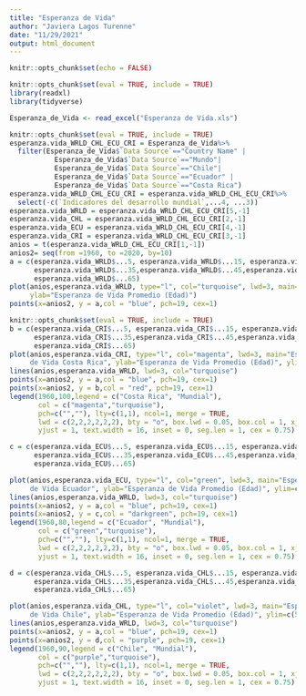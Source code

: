 ---
title: "Esperanza de Vida"
author: "Javiera Lagos Turenne"
date: "11/29/2021"
output: html_document
---

```{r setup, include=FALSE}
knitr::opts_chunk$set(echo = FALSE)
```


```{r cars, include=FALSE,results='hide'}
knitr::opts_chunk$set(eval = TRUE, include = TRUE)
library(readxl)
library(tidyverse)

Esperanza_de_Vida <- read_excel("Esperanza de Vida.xls")


```


```{r pressure, echo=FALSE, results='hide'}
knitr::opts_chunk$set(eval = TRUE, include = TRUE)
esperanza.vida_WRLD_CHL_ECU_CRI = Esperanza_de_Vida%>%
  filter(Esperanza_de_Vida$`Data Source`=="Country Name" |
           Esperanza_de_Vida$`Data Source`=="Mundo"|
           Esperanza_de_Vida$`Data Source`=="Chile"| 
           Esperanza_de_Vida$`Data Source`=="Ecuador" |
           Esperanza_de_Vida$`Data Source`=="Costa Rica")
esperanza.vida_WRLD_CHL_ECU_CRI = esperanza.vida_WRLD_CHL_ECU_CRI%>%
  select(-c(`Indicadores del desarrollo mundial`,...4, ...3))
esperanza.vida_WRLD = esperanza.vida_WRLD_CHL_ECU_CRI[5,-1]
esperanza.vida_CHL = esperanza.vida_WRLD_CHL_ECU_CRI[2,-1]
esperanza.vida_ECU = esperanza.vida_WRLD_CHL_ECU_CRI[4,-1]
esperanza.vida_CRI = esperanza.vida_WRLD_CHL_ECU_CRI[3,-1]
anios = t(esperanza.vida_WRLD_CHL_ECU_CRI[1,-1])
anios2= seq(from =1960, to =2020, by=10)
a = c(esperanza.vida_WRLD$...5, esperanza.vida_WRLD$...15, esperanza.vida_WRLD$...25,
      esperanza.vida_WRLD$...35,esperanza.vida_WRLD$...45,esperanza.vida_WRLD$...55,
      esperanza.vida_WRLD$...65)
plot(anios,esperanza.vida_WRLD, type="l", col="turquoise", lwd=3, main="Esperanza de Vida Mundial",
     ylab="Esperanza de Vida Promedio (Edad)")
points(x=anios2, y = a,col = "blue", pch=19, cex=1)

```

```{r press, echo=FALSE, results='hide'}

knitr::opts_chunk$set(eval = TRUE, include = TRUE)
b = c(esperanza.vida_CRI$...5, esperanza.vida_CRI$...15, esperanza.vida_CRI$...25,
      esperanza.vida_CRI$...35,esperanza.vida_CRI$...45,esperanza.vida_CRI$...55,
      esperanza.vida_CRI$...65)
plot(anios,esperanza.vida_CRI, type="l", col="magenta", lwd=3, main="Esperanza
     de Vida Costa Rica", ylab="Esperanza de Vida Promedio (Edad)", ylim=c(50,100))
lines(anios,esperanza.vida_WRLD, lwd=3, col="turquoise")
points(x=anios2, y = a,col = "blue", pch=19, cex=1)
points(x=anios2, y = b,col = "red", pch=19, cex=1)
legend(1960,100,legend = c("Costa Rica", "Mundial"),
       col = c("magenta","turquoise"),
       pch=c("",""), lty=c(1,1), ncol=1, merge = TRUE,
       lwd = c(2,2,2,2,2,2), bty = "o", box.lwd = 0.05, box.col = 1, xjust = 0, 
       yjust = 1, text.width = 16, inset = 0, seg.len = 1, cex = 0.75)
```

```{r pres, echo=FALSE, results='hide'}
c = c(esperanza.vida_ECU$...5, esperanza.vida_ECU$...15, esperanza.vida_ECU$...25,
      esperanza.vida_ECU$...35,esperanza.vida_ECU$...45,esperanza.vida_ECU$...55,
      esperanza.vida_ECU$...65)

plot(anios,esperanza.vida_ECU, type="l", col="green", lwd=3, main="Esperanza
     de Vida Ecuador", ylab="Esperanza de Vida Promedio (Edad)", ylim=c(50,80))
lines(anios,esperanza.vida_WRLD, lwd=3, col="turquoise")
points(x=anios2, y = a,col = "blue", pch=19, cex=1)
points(x=anios2, y = c,col = "darkgreen", pch=19, cex=1)
legend(1960,80,legend = c("Ecuador", "Mundial"),
       col = c("green","turquoise"),
       pch=c("",""), lty=c(1,1), ncol=1, merge = TRUE,
       lwd = c(2,2,2,2,2,2), bty = "o", box.lwd = 0.05, box.col = 1, xjust = 0, 
       yjust = 1, text.width = 16, inset = 0, seg.len = 1, cex = 0.75)

```

```{r pre, echo=FALSE, results='hide'}
d = c(esperanza.vida_CHL$...5, esperanza.vida_CHL$...15, esperanza.vida_CHL$...25,
      esperanza.vida_CHL$...35,esperanza.vida_CHL$...45,esperanza.vida_CHL$...55,
      esperanza.vida_CHL$...65)

plot(anios,esperanza.vida_CHL, type="l", col="violet", lwd=3, main="Esperanza
     de Vida Chile", ylab="Esperanza de Vida Promedio (Edad)", ylim=c(50,90))
lines(anios,esperanza.vida_WRLD, lwd=3, col="turquoise")
points(x=anios2, y = a,col = "blue", pch=19, cex=1)
points(x=anios2, y = d,col = "purple", pch=19, cex=1)
legend(1960,90,legend = c("Chile", "Mundial"),
       col = c("purple","turquoise"),
       pch=c("",""), lty=c(1,1), ncol=1, merge = TRUE,
       lwd = c(2,2,2,2,2,2), bty = "o", box.lwd = 0.05, box.col = 1, xjust = 0, 
       yjust = 1, text.width = 16, inset = 0, seg.len = 1, cex = 0.75)
```